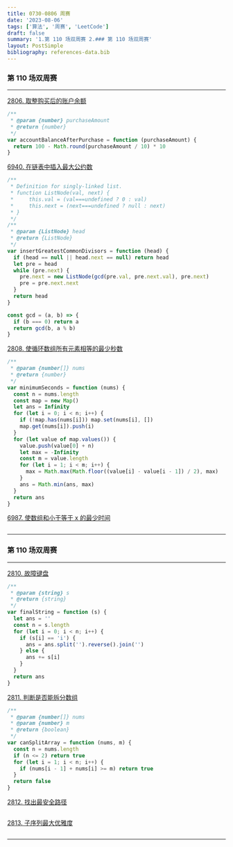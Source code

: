 ```yaml
---
title: 0730-0806 周赛
date: '2023-08-06'
tags: ['算法', '周赛', 'LeetCode']
draft: false
summary: '1.第 110 场双周赛 2.### 第 110 场双周赛'
layout: PostSimple
bibliography: references-data.bib
---
```


### 第 110 场双周赛

---

[2806. 取整购买后的账户余额](https://leetcode.cn/problems/account-balance-after-rounded-purchase/)

```js
/**
 * @param {number} purchaseAmount
 * @return {number}
 */
var accountBalanceAfterPurchase = function (purchaseAmount) {
  return 100 - Math.round(purchaseAmount / 10) * 10
}
```

[6940. 在链表中插入最大公约数](https://leetcode.cn/problems/insert-greatest-common-divisors-in-linked-list/)

```js
/**
 * Definition for singly-linked list.
 * function ListNode(val, next) {
 *     this.val = (val===undefined ? 0 : val)
 *     this.next = (next===undefined ? null : next)
 * }
 */
/**
 * @param {ListNode} head
 * @return {ListNode}
 */
var insertGreatestCommonDivisors = function (head) {
  if (head == null || head.next == null) return head
  let pre = head
  while (pre.next) {
    pre.next = new ListNode(gcd(pre.val, pre.next.val), pre.next)
    pre = pre.next.next
  }
  return head
}

const gcd = (a, b) => {
  if (b === 0) return a
  return gcd(b, a % b)
}
```

[2808. 使循环数组所有元素相等的最少秒数](https://leetcode.cn/problems/minimum-seconds-to-equalize-a-circular-array/)

```js
/**
 * @param {number[]} nums
 * @return {number}
 */
var minimumSeconds = function (nums) {
  const n = nums.length
  const map = new Map()
  let ans = Infinity
  for (let i = 0; i < n; i++) {
    if (!map.has(nums[i])) map.set(nums[i], [])
    map.get(nums[i]).push(i)
  }
  for (let value of map.values()) {
    value.push(value[0] + n)
    let max = -Infinity
    const m = value.length
    for (let i = 1; i < m; i++) {
      max = Math.max(Math.floor((value[i] - value[i - 1]) / 2), max)
    }
    ans = Math.min(ans, max)
  }
  return ans
}
```

[6987. 使数组和小于等于 x 的最少时间](https://leetcode.cn/problems/minimum-time-to-make-array-sum-at-most-x/)

```js

```

---

### 第 110 场双周赛

---

[2810. 故障键盘](https://leetcode.cn/problems/faulty-keyboard/)

```js
/**
 * @param {string} s
 * @return {string}
 */
var finalString = function (s) {
  let ans = ''
  const n = s.length
  for (let i = 0; i < n; i++) {
    if (s[i] == 'i') {
      ans = ans.split('').reverse().join('')
    } else {
      ans += s[i]
    }
  }
  return ans
}
```

[2811. 判断是否能拆分数组](https://leetcode.cn/problems/check-if-it-is-possible-to-split-array/)

```js
/**
 * @param {number[]} nums
 * @param {number} m
 * @return {boolean}
 */
var canSplitArray = function (nums, m) {
  const n = nums.length
  if (n <= 2) return true
  for (let i = 1; i < n; i++) {
    if (nums[i - 1] + nums[i] >= m) return true
  }
  return false
}
```

[2812. 找出最安全路径](https://leetcode.cn/problems/find-the-safest-path-in-a-grid/)

```js

```

[2813. 子序列最大优雅度](https://leetcode.cn/problems/maximum-elegance-of-a-k-length-subsequence/)

```js

```

---
